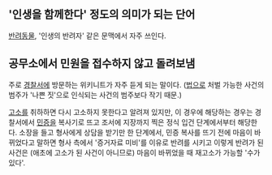 == '인생을 함께한다' 정도의 의미가 되는 단어 ==
[[반려동물]], '인생의 반려자' 같은 문맥에서 자주 쓰인다.

== 공무소에서 민원을 접수하지 않고 돌려보냄 ==
주로 [[경찰서]]에 방문하는 위키니트가 자주 듣게 되는 말이다. ([[법]]으로 처벌 가능한 사건의 범주가 '나쁜 짓'으로 인식되는 사건의 범주보다 작기 때문.)

[[고소]]를 취하하면 다시 고소하지 못한다고 알려져 있지만, 이 경우에 해당하는 경우는 경찰서에서 [[민증]]을 복사기로 뜨고 조서에 지장까지 찍은 정식 입건 단계에서부터 해당한다. 소장을 들고 형사에게 상담을 받기만 한 단계에서, 민증 복사를 뜨기 전에 마음이 바뀌었다고 말하면 형사 측에서 '증거자료 미비'를 이유로 반려를 시키고 이렇게 반려가 된 사건은 (애초에 고소가 된 사건이 아니므로) 마음이 바뀌었을 때 재고소가 가능할 '수가 있다'.
